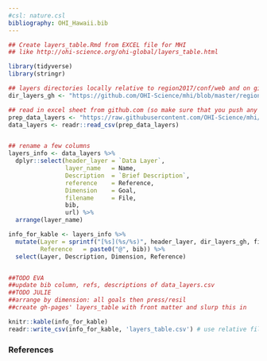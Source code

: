 ```yaml
---
#csl: nature.csl
bibliography: OHI_Hawaii.bib
---
```


```r
## Create layers_table.Rmd from EXCEL file for MHI
## like http://ohi-science.org/ohi-global/layers_table.html

library(tidyverse)
library(stringr)

## layers directories locally relative to region2017/conf/web and on github
dir_layers_gh <- "https://github.com/OHI-Science/mhi/blob/master/region2017/layers"

## read in excel sheet from github.com (so make sure that you push any updates)
prep_data_layers <- "https://raw.githubusercontent.com/OHI-Science/mhi/master/prep/data_layers.csv"
data_layers <- readr::read_csv(prep_data_layers) 


## rename a few columns
layers_info <- data_layers %>%
  dplyr::select(header_layer = `Data Layer`,
                layer_name   = Name,
                Description  = `Brief Description`,
                reference    = Reference,
                Dimension    = Goal,
                filename     = File,
                bib, 
                url) %>%
  arrange(layer_name)

info_for_kable <- layers_info %>%
  mutate(Layer = sprintf("[%s](%s/%s)", header_layer, dir_layers_gh, filename),
         Reference   = paste0("@", bib)) %>%
  select(Layer, Description, Dimension, Reference)


##TODO EVA
##update bib column, refs, descriptions of data_layers.csv
##TODO JULIE
##arrange by dimension: all goals then press/resil
##create gh-pages' layers_table with front matter and slurp this in

knitr::kable(info_for_kable)
readr::write_csv(info_for_kable, 'layers_table.csv') # use relative filepath to this RMarkdown doc

```

### References

<!---
# Layer	| Description |	Dimension |	References |
#   ------|-------------|-----------|--------------|
#   [data_layers.csv's Data Layer @seltenrich_scaling_2016 |
# data_layers.csv's Brief Description |
#      Dimesntion |
#      Refs
--->
